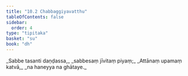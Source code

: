 ```yaml
---
title: "10.2 Chabbaggiyavatthu"
tableOfContents: false
sidebar:
  order: 4
type: "tipitaka"
basket: "su"
book: "dh"
---
```



<DynamicBreadcrumb />

<Division number="130" book="dh" bookNo="18" page="33">

<Paragraph number="140" type="verses" book="dh">
_Sabbe tasanti daṇḍassa,_  
_sabbesaṃ jīvitaṃ piyaṃ;_  
_Attānaṃ upamaṃ katvā,_  
_na haneyya na ghātaye._
</Paragraph>
</Division>